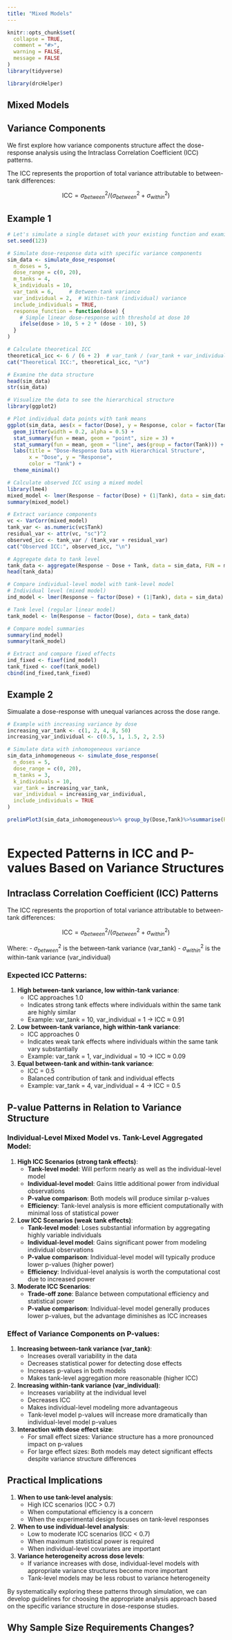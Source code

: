```yaml
---
title: "Mixed Models"
---
```


```r
knitr::opts_chunk$set(
  collapse = TRUE,
  comment = "#>",
  warning = FALSE,
  message = FALSE
)
library(tidyverse)
```

```r
library(drcHelper)
```


## Mixed Models

## Variance Components

We first explore how variance components structure affect the dose-response analysis using the Intraclass Correlation Coefficient (ICC) patterns. 

The ICC represents the proportion of total variance attributable to between-tank differences:


$$
\mbox{ICC} = \sigma^2_{between}/(\sigma^2_{between} + \sigma^2_{within})
$$

## Example 1

```r
# Let's simulate a single dataset with your existing function and examine its properties
set.seed(123)

# Simulate dose-response data with specific variance components
sim_data <- simulate_dose_response(
  n_doses = 5,
  dose_range = c(0, 20),
  m_tanks = 4,
  k_individuals = 10,
  var_tank = 6,     # Between-tank variance
  var_individual = 2,  # Within-tank (individual) variance
  include_individuals = TRUE,
  response_function = function(dose) {
    # Simple linear dose-response with threshold at dose 10
    ifelse(dose > 10, 5 + 2 * (dose - 10), 5)
  }
)

# Calculate theoretical ICC
theoretical_icc <- 6 / (6 + 2)  # var_tank / (var_tank + var_individual)
cat("Theoretical ICC:", theoretical_icc, "\n")

# Examine the data structure
head(sim_data)
str(sim_data)

# Visualize the data to see the hierarchical structure
library(ggplot2)

# Plot individual data points with tank means
ggplot(sim_data, aes(x = factor(Dose), y = Response, color = factor(Tank))) +
  geom_jitter(width = 0.2, alpha = 0.5) +
  stat_summary(fun = mean, geom = "point", size = 3) +
  stat_summary(fun = mean, geom = "line", aes(group = factor(Tank))) +
  labs(title = "Dose-Response Data with Hierarchical Structure",
       x = "Dose", y = "Response",
       color = "Tank") +
  theme_minimal()

# Calculate observed ICC using a mixed model
library(lme4)
mixed_model <- lmer(Response ~ factor(Dose) + (1|Tank), data = sim_data)
summary(mixed_model)

# Extract variance components
vc <- VarCorr(mixed_model)
tank_var <- as.numeric(vc$Tank)
residual_var <- attr(vc, "sc")^2
observed_icc <- tank_var / (tank_var + residual_var)
cat("Observed ICC:", observed_icc, "\n")

# Aggregate data to tank level
tank_data <- aggregate(Response ~ Dose + Tank, data = sim_data, FUN = mean)
head(tank_data)

# Compare individual-level model with tank-level model
# Individual level (mixed model)
ind_model <- lmer(Response ~ factor(Dose) + (1|Tank), data = sim_data)

# Tank level (regular linear model)
tank_model <- lm(Response ~ factor(Dose), data = tank_data)

# Compare model summaries
summary(ind_model)
summary(tank_model)

# Extract and compare fixed effects
ind_fixed <- fixef(ind_model)
tank_fixed <- coef(tank_model)
cbind(ind_fixed,tank_fixed)
```


## Example 2

Simualate a dose-response with unequal variances across the dose range. 

```r
# Example with increasing variance by dose
increasing_var_tank <- c(1, 2, 4, 8, 50)
increasing_var_individual <- c(0.5, 1, 1.5, 2, 2.5)

# Simulate data with inhomogeneous variance
sim_data_inhomogeneous <- simulate_dose_response(
  n_doses = 5,
  dose_range = c(0, 20),
  m_tanks = 3,
  k_individuals = 10,
  var_tank = increasing_var_tank,
  var_individual = increasing_var_individual,
  include_individuals = TRUE
)

prelimPlot3(sim_data_inhomogeneous%>% group_by(Dose,Tank)%>%summarise(Response=mean(Response),.groups = "drop"))

```

```r

```

## 

# Expected Patterns in ICC and P-values Based on Variance Structures

## Intraclass Correlation Coefficient (ICC) Patterns

The ICC represents the proportion of total variance attributable to between-tank differences:


$$
\mbox{ICC} = \sigma^2_{between}/(\sigma^2_{between} + \sigma^2_{within})
$$

Where:
- $\sigma^2_{between}$ is the between-tank variance (var_tank)
- $\sigma^2_{within}$ is the within-tank variance (var_individual)

### Expected ICC Patterns:

1. **High between-tank variance, low within-tank variance**:
   - ICC approaches 1.0
   - Indicates strong tank effects where individuals within the same tank are highly similar
   - Example: var_tank = 10, var_individual = 1 $\rightarrow$ ICC $\approx$ 0.91

2. **Low between-tank variance, high within-tank variance**:
   - ICC approaches 0
   - Indicates weak tank effects where individuals within the same tank vary substantially
   - Example: var_tank = 1, var_individual = 10 $\rightarrow$ ICC $\approx$ 0.09

3. **Equal between-tank and within-tank variance**:
   - ICC = 0.5
   - Balanced contribution of tank and individual effects
   - Example: var_tank = 4, var_individual = 4 $\rightarrow$ ICC = 0.5

## P-value Patterns in Relation to Variance Structure

### Individual-Level Mixed Model vs. Tank-Level Aggregated Model:

1. **High ICC Scenarios (strong tank effects)**:
   - **Tank-level model**: Will perform nearly as well as the individual-level model
   - **Individual-level model**: Gains little additional power from individual observations
   - **P-value comparison**: Both models will produce similar p-values
   - **Efficiency**: Tank-level analysis is more efficient computationally with minimal loss of statistical power

2. **Low ICC Scenarios (weak tank effects)**:
   - **Tank-level model**: Loses substantial information by aggregating highly variable individuals
   - **Individual-level model**: Gains significant power from modeling individual observations
   - **P-value comparison**: Individual-level model will typically produce lower p-values (higher power)
   - **Efficiency**: Individual-level analysis is worth the computational cost due to increased power

3. **Moderate ICC Scenarios**:
   - **Trade-off zone**: Balance between computational efficiency and statistical power
   - **P-value comparison**: Individual-level model generally produces lower p-values, but the advantage diminishes as ICC increases

### Effect of Variance Components on P-values:

1. **Increasing between-tank variance (var_tank)**:
   - Increases overall variability in the data
   - Decreases statistical power for detecting dose effects
   - Increases p-values in both models
   - Makes tank-level aggregation more reasonable (higher ICC)

2. **Increasing within-tank variance (var_individual)**:
   - Increases variability at the individual level
   - Decreases ICC
   - Makes individual-level modeling more advantageous
   - Tank-level model p-values will increase more dramatically than individual-level model p-values

3. **Interaction with dose effect size**:
   - For small effect sizes: Variance structure has a more pronounced impact on p-values
   - For large effect sizes: Both models may detect significant effects despite variance structure differences

## Practical Implications

1. **When to use tank-level analysis**:
   - High ICC scenarios (ICC > 0.7)
   - When computational efficiency is a concern
   - When the experimental design focuses on tank-level responses

2. **When to use individual-level analysis**:
   - Low to moderate ICC scenarios (ICC < 0.7)
   - When maximum statistical power is required
   - When individual-level covariates are important

3. **Variance heterogeneity across dose levels**:
   - If variance increases with dose, individual-level models with appropriate variance structures become more important
   - Tank-level models may be less robust to variance heterogeneity

By systematically exploring these patterns through simulation, we can develop guidelines for choosing the appropriate analysis approach based on the specific variance structure in dose-response studies.


## Why Sample Size Requirements Changes?



